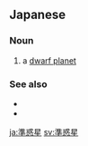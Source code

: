 ==Japanese==
{{DEFAULTSORT:しゅんわくせい'}}
{{ja-kanjitab|じゅん|わく|せい|yomi=o}}
{{wikipedia|lang=ja}}

===Noun===
{{ja-noun|じゅんわくせい}}

# {{lb|ja|astronomy}} a [[dwarf planet]]

===See also===
* {{list:dwarf planets of the Solar System/ja}}
* {{ja-r|惑%星|わく%せい}}

{{topics|ja|Types of planets}}
[[ja:準惑星]]
[[sv:準惑星]]
